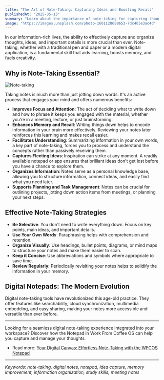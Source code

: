 ```yaml
---
title: "The Art of Note-Taking: Capturing Ideas and Boosting Recall"
publishedAt: "2025-05-13"
summary: "Learn about the importance of note-taking for capturing thoughts, improving memory, and organizing information in a digital or analog world."
image: "https://images.unsplash.com/photo-1601128688653-7dc405e3ac4d"
---
```


In our information-rich lives, the ability to effectively capture and organize thoughts, ideas, and important details is more crucial than ever. Note-taking, whether with a traditional pen and paper or a modern digital application, is a fundamental skill that aids learning, boosts memory, and fuels creativity.

## Why is Note-Taking Essential?

<Image
  src="https://images.unsplash.com/photo-1601128688653-7dc405e3ac4d"
  alt="Note-taking"
/>

Taking notes is much more than just jotting down words. It's an active process that engages your mind and offers numerous benefits:

- **Improves Focus and Attention**: The act of deciding what to write down and how to phrase it keeps you engaged with the material, whether you're in a meeting, lecture, or just brainstorming.
- **Enhances Memory and Recall**: Writing things down helps to encode information in your brain more effectively. Reviewing your notes later reinforces this learning and makes recall easier.
- **Facilitates Understanding**: Summarizing information in your own words, a key part of note-taking, forces you to process and understand the concepts rather than passively receiving them.
- **Captures Fleeting Ideas**: Inspiration can strike at any moment. A readily available notepad or app ensures that brilliant ideas don't get lost before you have a chance to explore them.
- **Organizes Information**: Notes serve as a personal knowledge base, allowing you to structure information, connect ideas, and easily find what you need later.
- **Supports Planning and Task Management**: Notes can be crucial for outlining projects, jotting down action items from meetings, or planning your next steps.

## Effective Note-Taking Strategies

- **Be Selective**: You don't need to write everything down. Focus on key points, main ideas, and important details.
- **Use Your Own Words**: Paraphrasing helps with comprehension and retention.
- **Organize Visually**: Use headings, bullet points, diagrams, or mind maps to structure your notes and make them easier to scan.
- **Keep it Concise**: Use abbreviations and symbols where appropriate to save time.
- **Review Regularly**: Periodically revisiting your notes helps to solidify the information in your memory.

## Digital Notepads: The Modern Evolution

Digital note-taking tools have revolutionized this age-old practice. They offer features like searchability, cloud synchronization, multimedia embedding, and easy sharing, making your notes more accessible and versatile than ever before.

---

Looking for a seamless digital note-taking experience integrated into your workspace? Discover how the Notepad in Work From Coffee OS can help you capture and manage your thoughts.

- Read more: [Your Digital Canvas: Effortless Note-Taking with the WFCOS Notepad](/blog/wfcos-notepad-digital-canvas)

---

_Keywords: note-taking, digital notes, notepad, idea capture, memory improvement, information organization, study skills, meeting notes_
